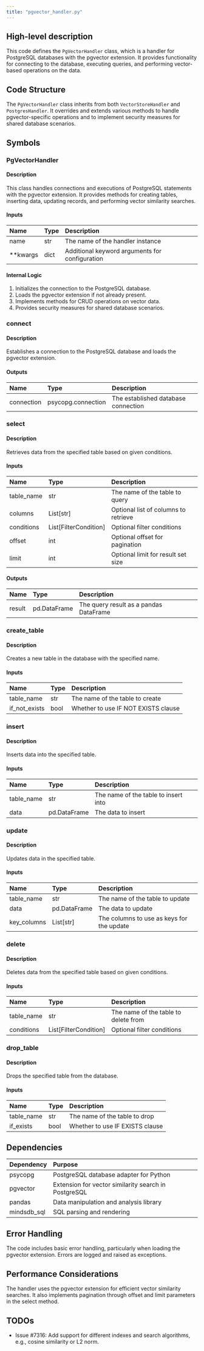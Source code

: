 ```yaml
---
title: "pgvector_handler.py"
---
```


## High-level description
This code defines the `PgVectorHandler` class, which is a handler for PostgreSQL databases with the pgvector extension. It provides functionality for connecting to the database, executing queries, and performing vector-based operations on the data.

## Code Structure
The `PgVectorHandler` class inherits from both `VectorStoreHandler` and `PostgresHandler`. It overrides and extends various methods to handle pgvector-specific operations and to implement security measures for shared database scenarios.

## Symbols

### PgVectorHandler
#### Description
This class handles connections and executions of PostgreSQL statements with the pgvector extension. It provides methods for creating tables, inserting data, updating records, and performing vector similarity searches.

#### Inputs
| Name | Type | Description |
|:-----|:-----|:------------|
| name | str | The name of the handler instance |
| **kwargs | dict | Additional keyword arguments for configuration |

#### Internal Logic
1. Initializes the connection to the PostgreSQL database.
2. Loads the pgvector extension if not already present.
3. Implements methods for CRUD operations on vector data.
4. Provides security measures for shared database scenarios.

### connect
#### Description
Establishes a connection to the PostgreSQL database and loads the pgvector extension.

#### Outputs
| Name | Type | Description |
|:-----|:-----|:------------|
| connection | psycopg.connection | The established database connection |

### select
#### Description
Retrieves data from the specified table based on given conditions.

#### Inputs
| Name | Type | Description |
|:-----|:-----|:------------|
| table_name | str | The name of the table to query |
| columns | List[str] | Optional list of columns to retrieve |
| conditions | List[FilterCondition] | Optional filter conditions |
| offset | int | Optional offset for pagination |
| limit | int | Optional limit for result set size |

#### Outputs
| Name | Type | Description |
|:-----|:-----|:------------|
| result | pd.DataFrame | The query result as a pandas DataFrame |

### create_table
#### Description
Creates a new table in the database with the specified name.

#### Inputs
| Name | Type | Description |
|:-----|:-----|:------------|
| table_name | str | The name of the table to create |
| if_not_exists | bool | Whether to use IF NOT EXISTS clause |

### insert
#### Description
Inserts data into the specified table.

#### Inputs
| Name | Type | Description |
|:-----|:-----|:------------|
| table_name | str | The name of the table to insert into |
| data | pd.DataFrame | The data to insert |

### update
#### Description
Updates data in the specified table.

#### Inputs
| Name | Type | Description |
|:-----|:-----|:------------|
| table_name | str | The name of the table to update |
| data | pd.DataFrame | The data to update |
| key_columns | List[str] | The columns to use as keys for the update |

### delete
#### Description
Deletes data from the specified table based on given conditions.

#### Inputs
| Name | Type | Description |
|:-----|:-----|:------------|
| table_name | str | The name of the table to delete from |
| conditions | List[FilterCondition] | Optional filter conditions |

### drop_table
#### Description
Drops the specified table from the database.

#### Inputs
| Name | Type | Description |
|:-----|:-----|:------------|
| table_name | str | The name of the table to drop |
| if_exists | bool | Whether to use IF EXISTS clause |

## Dependencies
| Dependency | Purpose |
|:-----------|:--------|
| psycopg | PostgreSQL database adapter for Python |
| pgvector | Extension for vector similarity search in PostgreSQL |
| pandas | Data manipulation and analysis library |
| mindsdb_sql | SQL parsing and rendering |

## Error Handling
The code includes basic error handling, particularly when loading the pgvector extension. Errors are logged and raised as exceptions.

## Performance Considerations
The handler uses the pgvector extension for efficient vector similarity searches. It also implements pagination through offset and limit parameters in the select method.

## TODOs
- Issue #7316: Add support for different indexes and search algorithms, e.g., cosine similarity or L2 norm.